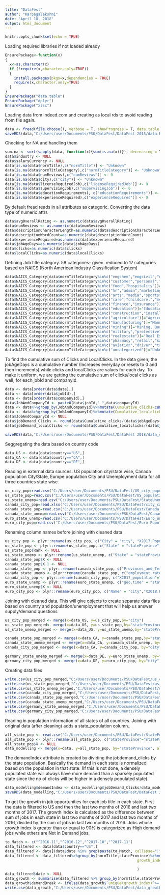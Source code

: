 ---
title: "DataFest"
author: "Karpagalakshmi"
date: "April 18, 2018"
output: html_document
---

```{r setup, include=FALSE}
knitr::opts_chunk$set(echo = TRUE)
```
Loading required libraries if not loaded already
```{r}
EnsurePackage<-function(x)
{
  x<-as.character(x)
  if (!require(x,character.only=TRUE))
  {
    install.packages(pkgs=x,dependencies = TRUE)
    require(x,character.only=TRUE)
  }
}
EnsurePackage("data.table")
EnsurePackage("dplyr")
EnsurePackage("xlsx")


```
Loading data from indeed.com and creating as local rds to avoid reading from file again.
```{r}
data <- fread(file.choose(), verbose = T, showProgress = T, data.table = F,na.strings="")
saveRDS(data,"C:/Users/user/Documents/PSU/DataFest/DataFest 2018/data.RDS")

```
Checking for NA and handling them
```{r}
sum.na <- sort(sapply(data, function(x){sum(is.na(x))}), decreasing = TRUE)
data$industry <- NULL
data$salaryCurrency <- NULL
data[is.na(data$normTitle),c("normTitle")] <- "Unknown"
data[is.na(data$normTitleCategory),c("normTitleCategory")] <- "Unknown"
data[is.na(data$numReviews),c("numReviews")] <- 0
data[is.na(data$city),c("city")] <- "Unknown"
data[is.na(data$licenseRequiredJob),c("licenseRequiredJob")] <- 0
data[is.na(data$supervisingJob),c("supervisingJob")] <- 0
data[is.na(data$educationRequirements), c("educationRequirements")] <- "None"
data[is.na(data$experienceRequired),c("experienceRequired")] <- 0


```
By default fread reads in all attributes as categoric. Converting the data type of numeric attrs
```{r}
data$avgOverallRating <- as.numeric(data$avgOverallRating)
data$numReviews <- as.numeric(data$numReviews)
data$descriptionCharacterLength=as.numeric(data$descriptionCharacterLength)
data$descriptionWordCount=as.numeric(data$descriptionWordCount)
data$experienceRequired=as.numeric(data$experienceRequired)
data$jobAgeDays=as.numeric(data$jobAgeDays)
data$clicks=as.numeric(data$clicks)
data$localClicks=as.numeric(data$localClicks)

```
Defining Job title category. 58 categories- given. reduced to 17 categories based on NAICS (North American Industry Classification System)
```{r}
data$NAICS_Category[data$normTitleCategory%in%c("engchem","engcivil","engelectric","engid","engmech","accounting","arch","legal","management","math","project","science","tech","techhelp","techinfo","techsoftware", "veterinary")]="Professional, Scientific, and Technical Services"
data$NAICS_Category[data$normTitleCategory%in%c("customer","personal","service")]="Other Services (except Public Administration)"
data$NAICS_Category[data$normTitleCategory%in%c("food","hospitality")]="Accommodation and Food Services"
data$NAICS_Category[data$normTitleCategory%in%c("hr","admin","marketing","sanitation")]="Administrative and Support and Waste Management and Remediation Services"
data$NAICS_Category[data$normTitleCategory%in%c("arts","media","sports")]="Arts, Entertainment, and Recreation"
data$NAICS_Category[data$normTitleCategory%in%c("care","childcarel","meddental","meddr","medinfo","mednurse","medtech","socialscience","therapy")]="Health Care and Social Assistance"
data$NAICS_Category[data$normTitleCategory%in%c("finance","insurance")]="Finance and Insurance"
data$NAICS_Category[data$normTitleCategory%in%c("education")]="Educational Services"
data$NAICS_Category[data$normTitleCategory%in%c("construction","install")]="Construction"
data$NAICS_Category[data$normTitleCategory%in%c("agriculture")]="Agriculture, Forestry, Fishing and Hunting"
data$NAICS_Category[data$normTitleCategory%in%c("manufacturing")]="Manufacturing"
data$NAICS_Category[data$normTitleCategory%in%c("mining")]="Mining, Quarrying, and Oil and Gas Extraction"
data$NAICS_Category[data$normTitleCategory%in%c("military","protective")]="Public Administration"
data$NAICS_Category[data$normTitleCategory%in%c("realestate")]="Real Estate and Rental and Leasing"
data$NAICS_Category[data$normTitleCategory%in%c("pharmacy","retail","sales")]="Retail Trade"
data$NAICS_Category[data$normTitleCategory%in%c("aviation","driver","transport","warehouse")]="Transportation and Warehousing"
data$NAICS_Category[data$normTitleCategory%in%c("uncategorized")]="Unknown"

```
To find the cumulative sum of Clicks and LocalClicks. In the data given, the jobAgeDays is a cumulative number (Increases everyday or resets to 0 and then increments) while clicks and localClicks are values for each day. To make it uniform, we are getting the cumulative sum of clicks/local clicks as well, for each jobId and companyId.
```{r}
data <- data[order(data$date),]
data <- data[order(data$jobId),]
data <- data[order(data$companyId),]
data$JobAndCompanyId <- paste0(data$jobId," ",data$companyId)
data <- data%>%group_by(JobAndCompanyId)%>%mutate(Cumulative_clicks=cumsum(clicks))
data <- data%>%group_by(JobAndCompanyId)%>%mutate(Cumulative_localclicks=cumsum(localClicks))
data$JobAndCompanyId <- NULL
data$jobDemand_Clicks <- round(data$Cumulative_clicks/(data$jobAgeDays+1),2)
data$jobDemand_localClicks <- round(data$Cumulative_localclicks/(data$jobAgeDays+1),2)

saveRDS(data,"C:/Users/user/Documents/PSU/DataFest/DataFest 2018/data_cleaned.rds")
```
Seggregating the data based on country code
```{r}
data_US <- data[data$country=="US",]
data_CA <- data[data$country=="CA",]
data_DE <- data[data$country=="DE",]
```
Reading in external data sources. US population city/state wise, Canada population City/State, Europe population City and Unemployment data for all three countries state wise.
```{r}
us_city_pop=read.csv("C:/Users/user/Documents/PSU/DataFest/US_city_population.csv")
us_state_pop=read.csv("C:/Users/user/Documents/PSU/DataFest/US_population_State_wise.csv")
us_state_unemp=read.csv("C:/Users/user/Documents/PSU/DataFest/StateUnemployment_Feb2018_US.csv")
canada_city_pop=read.xlsx("C:/Users/user/Documents/PSU/DataFest/city_canada_population.xlsx",sheetIndex = 1)
canada_state_pop=read.csv("C:/Users/user/Documents/PSU/DataFest/Canada_province_wise_population_2017.csv")
canada_state_unemp=read.csv("C:/Users/user/Documents/PSU/DataFest/Canada_unemployment_rate.csv")
euro_state_unemp=read.csv("C:/Users/user/Documents/PSU/DataFest/Euro_unemp_state.csv")
euro_city_pop=read.csv("C:/Users/user/Documents/PSU/DataFest/Euro Population_city.csv")

```
Renaming column names before joining with cleaned data.
```{r}
us_city_pop <- plyr::rename(us_city_pop, c("City" = "city", "X2017.Population"="US_city_Pop"))
us_state_pop <- plyr::rename(us_state_pop, c("State" = "stateProvince","X2018.Population"="US_State_Pop"))
us_state_pop$Rank <- NULL
us_state_unemp <- plyr::rename(us_state_unemp, c("State" = "stateProvince","February.2018.P."="US_State_Unemp"))
canada_state_pop$X <- NULL
canada_state_pop$X.1 <- NULL
canada_state_pop <- plyr::rename(canada_state_pop, c("Provinces_and_Territories" = "stateProvince","X2017_population"="Canada_State_Pop"))
canada_state_unemp <- plyr::rename(canada_state_pop, c("employment.rate"="Canada_State_Unemp"))
canada_city_pop <- plyr::rename(canada_city_pop, c("X2017_population"="Canada_City_Pop"))
euro_state_unemp <- plyr::rename(euro_state_unemp, c("geo.time" = "stateProvince","X2016"="Euro_State_Unemp"))
euro_state_unemp$X <- NULL
euro_city_pop <- plyr::rename(euro_city_pop, c("Name" = "city","X2018.Population"="Euro_City_Pop"))

```
Joining with cleaned data. This will give objects to create separate data files based on country and population/unemployment that will help us answer supply/demand questions
```{r}
us_city_pop_merged <- merge(x=data_US, y=us_city_pop,by="city")
us_state_pop_merged<- merge(x=data_US, y=us_state_pop,by="stateProvince")
us_state_unemp_merged <- merge(x=data_US, y=us_state_unemp,by="stateProvince")

canada_state_pop_merged <- merge(x=data_CA, y=canada_state_pop,by="stateProvince")
canada_state_unemp_merged <- merge(x=data_CA, y=canada_state_unemp, by="stateProvince")
canada_city_pop_merged <- merge(x=data_CA, y=canada_city_pop, by="city")

germany_state_unemp_merged <- merge(x=data_DE, y=euro_state_unemp, by="stateProvince",all.x = TRUE)
germany_city_pop_merged <- merge(x=data_DE, y=euro_city_pop, by="city",all.x = TRUE)
```
Creating data files
```{r}
write.csv(us_city_pop_merged,"C:/Users/user/Documents/PSU/DataFest/us_city_pop_merged.csv")
write.csv(us_state_pop_merged,"C:/Users/user/Documents/PSU/DataFest/us_state_pop_merged.csv")
write.csv(us_state_unemp_merged,"C:/Users/user/Documents/PSU/DataFest/us_state_unemp_merged.csv")
write.csv(canada_city_pop_merged,"C:/Users/user/Documents/PSU/DataFest/canada_city_pop_merged.csv")
write.csv(canada_state_pop_merged,"C:/Users/user/Documents/PSU/DataFest/canada_state_pop_merged.csv")
write.csv(canada_state_unemp_merged,"C:/Users/user/Documents/PSU/DataFest/canada_state_unemp_merged.csv")
write.csv(germany_state_unemp_merged,"C:/Users/user/Documents/PSU/DataFest/germany_state_unemp_merged.csv")
write.csv(germany_city_pop_merged,"C:/Users/user/Documents/PSU/DataFest/germany_city_pop_merged.csv")
```
Reading in population information of all states of all countries. Joining with original data (after cleaning) adds a state_population column.. 
```{r}
all_state_pop <- read.csv("C:/Users/user/Documents/PSU/DataFest/StatePopALL.csv")
all_state_pop <- plyr::rename(all_state_pop, c("StateProvince"="stateProvince", "X2018.Population"="state_population"))
all_state_pop$X <- NULL
data_modelling <- merge(x=data, y=all_state_pop, by="stateProvince", all.x = TRUE)
```
The demandIndex attribute is created by dividing the jobdemand_clicks by the state population. Basically the demand in each state is normalized based on the population in that state. (If this is not done, a densely populated state will always have more demand than a sparsely populated state since the no of clicks will be higher in a densely populated state)
```{r}
data_modelling$demandIndex <- data_modelling$jobDemand_Clicks/data_modelling$state_population
saveRDS(data_modelling,"C:/Users/user/Documents/PSU/DataFest/DataFest 2018/data_modelling.rds")
```
To get the growth in job opportunities for each job title in each state.
First the data is filtered to US and then the last two months of 2016 and last two months of 2017. The growth index is calculated as the difference between sum of jobs in each state in last two months of 2017 and last two months of 2016, divided by the sum of jobs in last two months of 2016.
Jobs whose growth index is greater than or equal to 90% is categorized as High demand jobs while others are Not in Demand jobs.
```{r}
to_Match <- c("^2016-11","^2016-12","^2017-10","^2017-11")
data_filtered <- data[data$country=="US",]
data_filtered <- data[(data$date %in% grep(paste(to_Match, collapse="|"),data$date, value=TRUE)),c("normTitle","stateProvince","date")]
data_filtered <- data_filtered%>%group_by(normTitle,stateProvince)%>%mutate(
                                                            growth_index=(sum(date %in% grep("^2017",date, value=TRUE)) - 
                                                                              sum(date %in% grep("^2016",date, value=TRUE)))/(sum(date %in% grep("^2016",date, value=TRUE))+1)
                                                            )
data_filtered$date <- NULL
data_growth <- summarise(data_filtered %>% group_by(normTitle,stateProvince), unique(growth_index))
data_growth$demandBreak <- ifelse(data_growth$`unique(growth_index)`>= 0.9, "High Demand", "Not in Demand") 
write.csv(data_growth,"C:/Users/user/Documents/PSU/DataFest/data_growth.csv")
```
